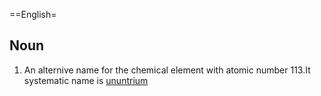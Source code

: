 ==English=


==Noun==
{{en|sg=[[eka]]-[[thallium]]-}}

#{{element}}An alternive name for the chemical element with atomic number 113.It systematic name is [[ununtrium]]